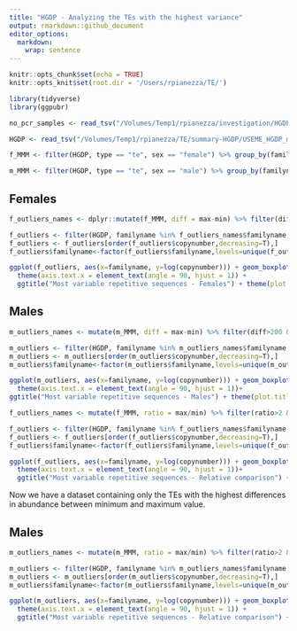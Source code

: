 ```yaml
---
title: "HGDP - Analyzing the TEs with the highest variance"
output: rmarkdown::github_document
editor_options: 
  markdown: 
    wrap: sentence
---
```


```r
knitr::opts_chunk$set(echo = TRUE)
knitr::opts_knit$set(root.dir = '/Users/rpianezza/TE/')
```


```r
library(tidyverse)
library(ggpubr)

no_pcr_samples <- read_tsv("/Volumes/Temp1/rpianezza/investigation/HGDP-no-PCR/HGDP-only-pcr-free-samples.tsv", col_names = ("ID"))

HGDP <- read_tsv("/Volumes/Temp1/rpianezza/TE/summary-HGDP/USEME_HGDP_mq0_cutoff0.01.txt", col_names = c("ID","pop","sex","country","type","familyname","length","reads","copynumber","batch"), skip=1) %>% mutate(country = recode(country, "Oceania_(SGDP),Oceania"="Oceania")) %>% type_convert() %>% filter(ID %in% no_pcr_samples$ID)
```

```r
f_MMM <- filter(HGDP, type == "te", sex == "female") %>% group_by(familyname) %>% dplyr::summarise(min = min(copynumber), mean = mean(copynumber), max = max(copynumber))

m_MMM <- filter(HGDP, type == "te", sex == "male") %>% group_by(familyname) %>% dplyr::summarise(min = min(copynumber), mean = mean(copynumber), max = max(copynumber))
```

## Females

```r
f_outliers_names <- dplyr::mutate(f_MMM, diff = max-min) %>% filter(diff>200 & diff<Inf)

f_outliers <- filter(HGDP, familyname %in% f_outliers_names$familyname, type == "te", sex == "female")
f_outliers <- f_outliers[order(f_outliers$copynumber,decreasing=T),]
f_outliers$familyname<-factor(f_outliers$familyname,levels=unique(f_outliers$familyname))

ggplot(f_outliers, aes(x=familyname, y=log(copynumber))) + geom_boxplot(notch=F) +
  theme(axis.text.x = element_text(angle = 90, hjust = 1)) +
  ggtitle("Most variable repetitive sequences - Females") + theme(plot.title = element_text(hjust = 0.5))
```

## Males

```r
m_outliers_names <- mutate(m_MMM, diff = max-min) %>% filter(diff>200 & diff<Inf)

m_outliers <- filter(HGDP, familyname %in% m_outliers_names$familyname, type == "te", sex == "male")
m_outliers <- m_outliers[order(m_outliers$copynumber,decreasing=T),]
m_outliers$familyname<-factor(m_outliers$familyname,levels=unique(m_outliers$familyname))

ggplot(m_outliers, aes(x=familyname, y=log(copynumber))) + geom_boxplot(notch=F) +
  theme(axis.text.x = element_text(angle = 90, hjust = 1))+
ggtitle("Most variable repetitive sequences - Males") + theme(plot.title = element_text(hjust = 0.5))
```

```r
f_outliers_names <- mutate(f_MMM, ratio = max/min) %>% filter(ratio>2 & ratio<Inf & max>1.5)

f_outliers <- filter(HGDP, familyname %in% f_outliers_names$familyname, type == "te", sex == "female")
f_outliers <- f_outliers[order(f_outliers$copynumber,decreasing=T),]
f_outliers$familyname<-factor(f_outliers$familyname,levels=unique(f_outliers$familyname))

ggplot(f_outliers, aes(x=familyname, y=log(copynumber))) + geom_boxplot(notch=F) +
  theme(axis.text.x = element_text(angle = 90, hjust = 1))+
  ggtitle("Most variable repetitive sequences - Relative comparison") + theme(plot.title = element_text(hjust = 0.5))
```

Now we have a dataset containing only the TEs with the highest differences in abundance between minimum and maximum value.

## Males

```r
m_outliers_names <- mutate(m_MMM, ratio = max/min) %>% filter(ratio>2 & ratio<Inf & max>1.5)

m_outliers <- filter(HGDP, familyname %in% m_outliers_names$familyname, type == "te", sex == "male")
m_outliers <- m_outliers[order(m_outliers$copynumber,decreasing=T),]
m_outliers$familyname<-factor(m_outliers$familyname,levels=unique(m_outliers$familyname))

ggplot(m_outliers, aes(x=familyname, y=log(copynumber))) + geom_boxplot(notch=F) +
  theme(axis.text.x = element_text(angle = 90, hjust = 1)) +
  ggtitle("Most variable repetitive sequences - Relative comparison") + theme(plot.title = element_text(hjust = 0.5))
```